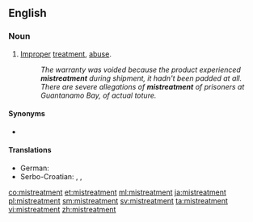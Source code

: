==English==

===Noun===
{{en-noun}}

# [[improper|Improper]] [[treatment]], [[abuse]].
#: ''The warranty was voided because the product experienced '''mistreatment''' during shipment, it hadn't been padded at all.''
#: ''There are severe allegations of '''mistreatment''' of prisoners at Guantanamo Bay, of actual toture.''

====Synonyms====
* {{l|en|maltreatment}}

====Translations====
{{trans-top|improper treatment}}
{{trans-mid}}
* German: {{t+|de|Schinderei|f}}
* Serbo-Croatian: {{t|sh|loše postupanje|n}}, {{t+|sh|zlostavljanje}}, {{t|sh|maltretiranje}}
{{trans-bottom}}

[[co:mistreatment]]
[[et:mistreatment]]
[[ml:mistreatment]]
[[ja:mistreatment]]
[[pl:mistreatment]]
[[sm:mistreatment]]
[[sv:mistreatment]]
[[ta:mistreatment]]
[[vi:mistreatment]]
[[zh:mistreatment]]